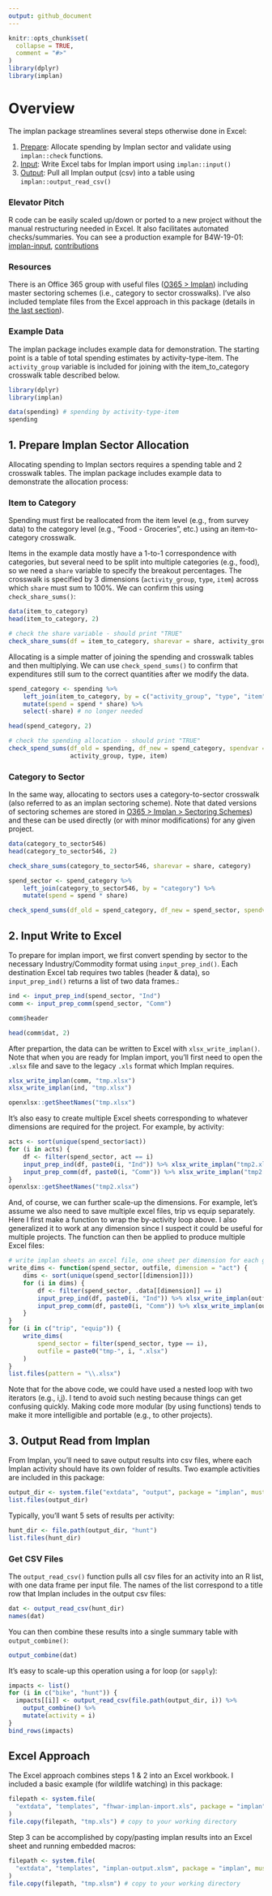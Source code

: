 ---
output: github_document
---
<!-- implan-transfer.md is generated from implan-transfer.Rmd. Please edit that file -->

```{r, include = FALSE}
knitr::opts_chunk$set(
  collapse = TRUE,
  comment = "#>"
)
library(dplyr)
library(implan)
```

# Overview

The implan package streamlines several steps otherwise done in Excel:

1. [Prepare](#1-prepare-implan-sector-allocation): Allocate spending by Implan sector and validate using `implan::check` functions.
2. [Input](#2-input-write-to-excel): Write Excel tabs for Implan import using `implan::input()`
3. [Output](#3-output-read-from-implan): Pull all Implan output (csv) into a table using `implan::output_read_csv()`

### Elevator Pitch

R code can be easily scaled up/down or ported to a new project without the manual restructuring needed in Excel. It also facilitates automated checks/summaries. You can see a production example for B4W-19-01:   [implan-input](https://github.com/southwick-associates/B4W-19-01/blob/master/code/implan/1-implan-input.R), [contributions](https://github.com/southwick-associates/B4W-19-01/blob/master/code/implan/2-contributions.R)

### Resources

There is an Office 365 group with useful files ([O365 > Implan](https://southwickassociatesinc.sharepoint.com/sites/Implan)) including master sectoring schemes (i.e., category to sector crosswalks). I've also included template files from the Excel approach in this package (details in [the last section](#excel-approach)).

### Example Data

The implan package includes example data for demonstration. The starting point is a table of total spending estimates by activity-type-item. The `activity_group` variable is included for joining with the item_to_category crosswalk table described below.

```{r}
library(dplyr)
library(implan)

data(spending) # spending by activity-type-item
spending
```

## 1. Prepare Implan Sector Allocation

Allocating spending to Implan sectors requires a spending table and 2 crosswalk tables. The implan package includes example data to demonstrate the allocation process:

### Item to Category

Spending must first be reallocated from the item level (e.g., from survey data) to the category level (e.g., "Food - Groceries", etc.) using an item-to-category crosswalk. 

Items in the example data mostly have a 1-to-1 correspondence with categories, but several need to be split into multiple categories (e.g., food), so we need a `share` variable to specify the breakout percentages. The crosswalk is specified by 3 dimensions (`activity_group`, `type`, `item`) across which `share` must sum to 100%. We can confirm this using `check_share_sums()`:

```{r}
data(item_to_category)
head(item_to_category, 2)

# check the share variable - should print "TRUE"
check_share_sums(df = item_to_category, sharevar = share, activity_group, type, item)
```

Allocating is a simple matter of joining the spending and crosswalk tables and then multiplying. We can use `check_spend_sums()` to confirm that expenditures still sum to the correct quantities after we modify the data.

```{r}
spend_category <- spending %>%
    left_join(item_to_category, by = c("activity_group", "type", "item")) %>%
    mutate(spend = spend * share) %>%
    select(-share) # no longer needed

head(spend_category, 2)

# check the spending allocation - should print "TRUE"
check_spend_sums(df_old = spending, df_new = spend_category, spendvar = spend, 
                 activity_group, type, item)
```

### Category to Sector

In the same way, allocating to sectors uses a category-to-sector crosswalk (also referred to as an implan sectoring scheme). Note that dated versions of sectoring schemes are stored in [O365 > Implan > Sectoring Schemes](https://southwickassociatesinc.sharepoint.com/:f:/s/Implan/EnL9nwfijuROuo34BCV47fkB9yuOh8l0lDdaEtmEfL9TNA?e=R2dby9)) and these can be used directly (or with minor modifications) for any given project.

```{r}
data(category_to_sector546)
head(category_to_sector546, 2)

check_share_sums(category_to_sector546, sharevar = share, category)

spend_sector <- spend_category %>%
    left_join(category_to_sector546, by = "category") %>%
    mutate(spend = spend * share)

check_spend_sums(df_old = spend_category, df_new = spend_sector, spendvar = spend, category)
```

## 2. Input Write to Excel

To prepare for implan import, we first convert spending by sector to the necessary Industry/Commodity format using `input_prep_ind()`. Each destination Excel tab requires two tables (header & data), so `input_prep_ind()` returns a list of two data frames.:

```{r}
ind <- input_prep_ind(spend_sector, "Ind")
comm <- input_prep_comm(spend_sector, "Comm")

comm$header

head(comm$dat, 2)
```

After prepartion, the data can be written to Excel with `xlsx_write_implan()`. Note that when you are ready for Implan import, you'll first need to open the `.xlsx` file and save to the legacy `.xls` format which Implan requires.

```{r}
xlsx_write_implan(comm, "tmp.xlsx")
xlsx_write_implan(ind, "tmp.xlsx")

openxlsx::getSheetNames("tmp.xlsx")
```

It's also easy to create multiple Excel sheets corresponding to whatever dimensions are required for the project. For example, by activity:

```{r}
acts <- sort(unique(spend_sector$act))
for (i in acts) {
    df <- filter(spend_sector, act == i)
    input_prep_ind(df, paste0(i, "Ind")) %>% xlsx_write_implan("tmp2.xlsx")
    input_prep_comm(df, paste0(i, "Comm")) %>% xlsx_write_implan("tmp2.xlsx")
}
openxlsx::getSheetNames("tmp2.xlsx")
```

And, of course, we can further scale-up the dimensions. For example, let's assume we also need to save multiple excel files, trip vs equip separately. Here I first make a function to wrap the by-activity loop above. I also generalized it to work at any dimension since I suspect it could be useful for multiple projects. The function can then be applied to produce multiple Excel files:

```{r}
# write implan sheets an excel file, one sheet per dimension for each group (Ind vs Comm)
write_dims <- function(spend_sector, outfile, dimension = "act") {
    dims <- sort(unique(spend_sector[[dimension]]))
    for (i in dims) {
        df <- filter(spend_sector, .data[[dimension]] == i)
        input_prep_ind(df, paste0(i, "Ind")) %>% xlsx_write_implan(outfile)
        input_prep_comm(df, paste0(i, "Comm")) %>% xlsx_write_implan(outfile)
    }
}
for (i in c("trip", "equip")) {
    write_dims(
        spend_sector = filter(spend_sector, type == i),
        outfile = paste0("tmp-", i, ".xlsx")
    )
}
list.files(pattern = "\\.xlsx")
```

Note that for the above code, we could have used a nested loop with two iterators (e.g., i,j). I tend to avoid such nesting because things can get confusing quickly. Making code more modular (by using functions) tends to make it more intelligible and portable (e.g., to other projects).

## 3. Output Read from Implan

From Implan, you'll need to save output results into csv files, where each Implan activity should have its own folder of results. Two example activities are included in this package:

```{r}
output_dir <- system.file("extdata", "output", package = "implan", mustWork = TRUE)
list.files(output_dir)
```

Typically, you'll want 5 sets of results per activity:

```{r}
hunt_dir <- file.path(output_dir, "hunt")
list.files(hunt_dir)
```

### Get CSV Files

The `output_read_csv()` function pulls all csv files for an activity into an R list, with one data frame per input file. The names of the list correspond to a title row that Implan includes in the output csv files:

```{r}
dat <- output_read_csv(hunt_dir)
names(dat)
```

You can then combine these results into a single summary table with `output_combine()`:

```{r}
output_combine(dat)
```

It's easy to scale-up this operation using a for loop (or `sapply`):

```{r}
impacts <- list()
for (i in c("bike", "hunt")) {
  impacts[[i]] <- output_read_csv(file.path(output_dir, i)) %>% 
    output_combine() %>% 
    mutate(activity = i)
}
bind_rows(impacts)
```

## Excel Approach

The Excel approach combines steps 1 & 2 into an Excel workbook. I included a basic example (for wildlife watching) in this package:

```{r}
filepath <- system.file(
  "extdata", "templates", "fhwar-implan-import.xls", package = "implan", mustWork = TRUE
)
file.copy(filepath, "tmp.xls") # copy to your working directory
```

Step 3 can be accomplished by copy/pasting implan results into an Excel sheet and running embedded macros:

```{r}
filepath <- system.file(
  "extdata", "templates", "implan-output.xlsm", package = "implan", mustWork = TRUE
)
file.copy(filepath, "tmp.xlsm") # copy to your working directory
```

